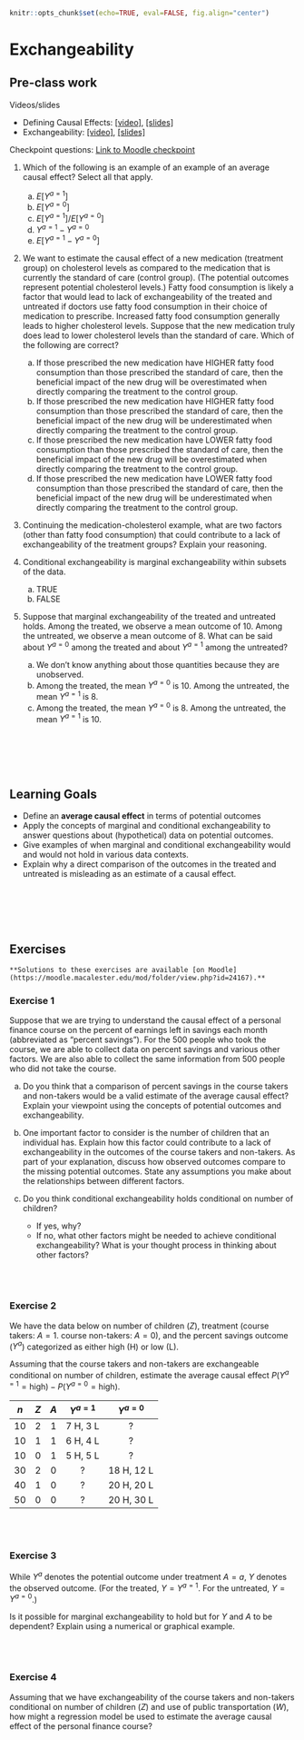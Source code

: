 ```r
knitr::opts_chunk$set(echo=TRUE, eval=FALSE, fig.align="center")
```

# Exchangeability

## Pre-class work {-}

Videos/slides

- Defining Causal Effects: [[video]](https://youtu.be/poSGgCFsHgU), [[slides]](https://drive.google.com/file/d/1q8rrpDSz3TS2t_B6bNZyfOklVdOEtCXW/view?usp=sharing)
- Exchangeability: [[video]](https://youtu.be/WILPl5dkMMQ), [[slides]](https://drive.google.com/file/d/1Tx3Q2khrHzbFWk4cuVFEI1AcStwVxouZ/view?usp=sharing)


Checkpoint questions: [Link to Moodle checkpoint](https://moodle.macalester.edu/mod/quiz/view.php?id=24220)

@. Which of the following is an example of an example of an average causal effect? Select all that apply.
    a. $E[Y^{a=1}]$
    b. $E[Y^{a=0}]$
    c. $E[Y^{a=1}]/E[Y^{a=0}]$
    d. $Y^{a=1}-Y^{a=0}$
    e. $E[Y^{a=1}-Y^{a=0}]$

@. We want to estimate the causal effect of a new medication (treatment group) on cholesterol levels as compared to the medication that is currently the standard of care (control group). (The potential outcomes represent potential cholesterol levels.) Fatty food consumption is likely a factor that would lead to lack of exchangeability of the treated and untreated if doctors use fatty food consumption in their choice of medication to prescribe. Increased fatty food consumption generally leads to higher cholesterol levels. Suppose that the new medication truly does lead to lower cholesterol levels than the standard of care. Which of the following are correct?
    a. If those prescribed the new medication have HIGHER fatty food consumption than those prescribed the standard of care, then the beneficial impact of the new drug will be overestimated when directly comparing the treatment to the control group.
    b. If those prescribed the new medication have HIGHER fatty food consumption than those prescribed the standard of care, then the beneficial impact of the new drug will be underestimated when directly comparing the treatment to the control group.
    c. If those prescribed the new medication have LOWER fatty food consumption than those prescribed the standard of care, then the beneficial impact of the new drug will be overestimated when directly comparing the treatment to the control group.
    d. If those prescribed the new medication have LOWER fatty food consumption than those prescribed the standard of care, then the beneficial impact of the new drug will be underestimated when directly comparing the treatment to the control group.

@. Continuing the medication-cholesterol example, what are two factors (other than fatty food consumption) that could contribute to a lack of exchangeability of the treatment groups? Explain your reasoning.

@. Conditional exchangeability is marginal exchangeability within subsets of the data.
    a. TRUE
    b. FALSE

@. Suppose that marginal exchangeability of the treated and untreated holds. Among the treated, we observe a mean outcome of 10. Among the untreated, we observe a mean outcome of 8. What can be said about $Y^{a=0}$ among the treated and about $Y^{a=1}$ among the untreated?
    a. We don't know anything about those quantities because they are unobserved.
    b. Among the treated, the mean $Y^{a=0}$ is 10. Among the untreated, the mean $Y^{a=1}$ is 8.
    c. Among the treated, the mean $Y^{a=0}$ is 8. Among the untreated, the mean $Y^{a=1}$ is 10.


<br><br><br><br>


## Learning Goals {-}

- Define an **average causal effect** in terms of potential outcomes
- Apply the concepts of marginal and conditional exchangeability to answer questions about (hypothetical) data on potential outcomes.
- Give examples of when marginal and conditional exchangeability would and would not hold in various data contexts.
- Explain why a direct comparison of the outcomes in the treated and untreated is misleading as an estimate of a causal effect.


<br><br><br><br>

<!-- Warm up:
    If you could pick one word as a synonym for exchangeability, what would it be?
 -->


## Exercises {-}

```block2
**Solutions to these exercises are available [on Moodle](https://moodle.macalester.edu/mod/folder/view.php?id=24167).**
```

### Exercise 1 {-}

Suppose that we are trying to understand the causal effect of a personal finance course on the percent of earnings left in savings each month (abbreviated as "percent savings"). For the 500 people who took the course, we are able to collect data on percent savings and various other factors. We are also able to collect the same information from 500 people who did not take the course.

a. Do you think that a comparison of percent savings in the course takers and non-takers would be a valid estimate of the average causal effect? Explain your viewpoint using the concepts of potential outcomes and exchangeability.

b. One important factor to consider is the number of children that an individual has. Explain how this factor could contribute to a lack of exchangeability in the outcomes of the course takers and non-takers. As part of your explanation, discuss how observed outcomes compare to the missing potential outcomes. State any assumptions you make about the relationships between different factors.

c. Do you think conditional exchangeability holds conditional on number of children?    
    - If yes, why?
    - If no, what other factors might be needed to achieve conditional exchangeability? What is your thought process in thinking about other factors?


<br><br>


### Exercise 2 {-}

We have the data below on number of children ($Z$), treatment (course takers: $A = 1$. course non-takers: $A = 0$), and the percent savings outcome ($Y^a$) categorized as either high (H) or low (L).

Assuming that the course takers and non-takers are exchangeable conditional on number of children, estimate the average causal effect $P(Y^{a=1} = \mathrm{high}) - P(Y^{a=0} = \mathrm{high})$.

 $n$   $Z$   $A$   $Y^{a=1}$   $Y^{a=0}$
----- ----- ----- ----------- ------------
 10     2     1     7 H, 3 L        ?
 10     1     1     6 H, 4 L        ?
 10     0     1     5 H, 5 L        ?
 30     2     0         ?      18 H, 12 L
 40     1     0         ?      20 H, 20 L
 50     0     0         ?      20 H, 30 L


<br><br>


### Exercise 3 {-}

While $Y^a$ denotes the potential outcome under treatment $A = a$, $Y$ denotes the observed outcome. (For the treated, $Y = Y^{a=1}$. For the untreated, $Y = Y^{a=0}$.)

Is it possible for marginal exchangeability to hold but for $Y$ and $A$ to be dependent? Explain using a numerical or graphical example.


<br><br>


### Exercise 4 {-}

Assuming that we have exchangeability of the course takers and non-takers conditional on number of children ($Z$) and use of public transportation ($W$), how might a regression model be used to estimate the average causal effect of the personal finance course?




